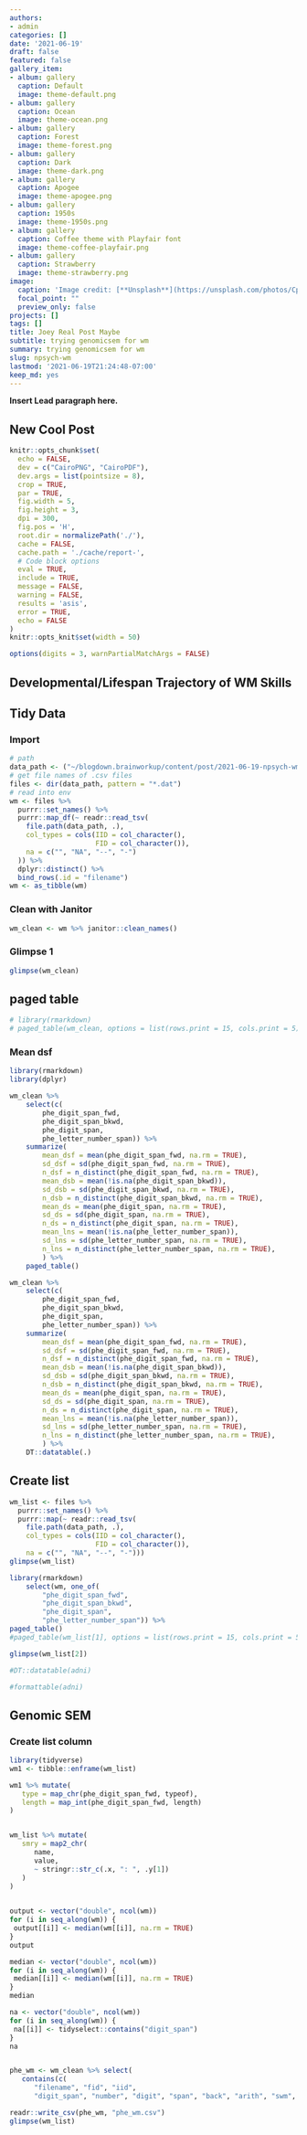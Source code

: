 ```yaml
---
authors:
- admin
categories: []
date: '2021-06-19'
draft: false
featured: false
gallery_item:
- album: gallery
  caption: Default
  image: theme-default.png
- album: gallery
  caption: Ocean
  image: theme-ocean.png
- album: gallery
  caption: Forest
  image: theme-forest.png
- album: gallery
  caption: Dark
  image: theme-dark.png
- album: gallery
  caption: Apogee
  image: theme-apogee.png
- album: gallery
  caption: 1950s
  image: theme-1950s.png
- album: gallery
  caption: Coffee theme with Playfair font
  image: theme-coffee-playfair.png
- album: gallery
  caption: Strawberry
  image: theme-strawberry.png
image:
  caption: 'Image credit: [**Unsplash**](https://unsplash.com/photos/CpkOjOcXdUY)'
  focal_point: ""
  preview_only: false
projects: []
tags: []
title: Joey Real Post Maybe
subtitle: trying genomicsem for wm
summary: trying genomicsem for wm
slug: npsych-wm
lastmod: '2021-06-19T21:24:48-07:00'
keep_md: yes
---
```


**Insert Lead paragraph here.**

## New Cool Post

```r
knitr::opts_chunk$set(
  echo = FALSE,
  dev = c("CairoPNG", "CairoPDF"),
  dev.args = list(pointsize = 8),
  crop = TRUE,
  par = TRUE,
  fig.width = 5,
  fig.height = 3,
  dpi = 300,
  fig.pos = 'H',
  root.dir = normalizePath('./'),
  cache = FALSE,
  cache.path = './cache/report-',
  # Code block options
  eval = TRUE,
  include = TRUE,
  message = FALSE,
  warning = FALSE,
  results = 'asis',
  error = TRUE,
  echo = FALSE
)
knitr::opts_knit$set(width = 50)

options(digits = 3, warnPartialMatchArgs = FALSE)
```

## Developmental/Lifespan Trajectory of WM Skills

## Tidy Data

### Import

```r
# path
data_path <- ("~/blogdown.brainworkup/content/post/2021-06-19-npsych-wm/dat")
# get file names of .csv files
files <- dir(data_path, pattern = "*.dat")
# read into env
wm <- files %>%
  purrr::set_names() %>%
  purrr::map_df(~ readr::read_tsv(
    file.path(data_path, .),
    col_types = cols(IID = col_character(),
                     FID = col_character()),
    na = c("", "NA", "--", "-")
  )) %>%
  dplyr::distinct() %>%
  bind_rows(.id = "filename")
wm <- as_tibble(wm)
```

### Clean with Janitor

```r
wm_clean <- wm %>% janitor::clean_names()
```

### Glimpse 1

```r
glimpse(wm_clean)
```

## paged table

```r
# library(rmarkdown)
# paged_table(wm_clean, options = list(rows.print = 15, cols.print = 5))
```

### Mean dsf

```r
library(rmarkdown)
library(dplyr)

wm_clean %>% 
    select(c(
        phe_digit_span_fwd,
        phe_digit_span_bkwd,
        phe_digit_span,
        phe_letter_number_span)) %>%
    summarize(
        mean_dsf = mean(phe_digit_span_fwd, na.rm = TRUE),
        sd_dsf = sd(phe_digit_span_fwd, na.rm = TRUE),
        n_dsf = n_distinct(phe_digit_span_fwd, na.rm = TRUE),
        mean_dsb = mean(!is.na(phe_digit_span_bkwd)),
        sd_dsb = sd(phe_digit_span_bkwd, na.rm = TRUE),
        n_dsb = n_distinct(phe_digit_span_bkwd, na.rm = TRUE),
        mean_ds = mean(phe_digit_span, na.rm = TRUE),
        sd_ds = sd(phe_digit_span, na.rm = TRUE),
        n_ds = n_distinct(phe_digit_span, na.rm = TRUE),
        mean_lns = mean(!is.na(phe_letter_number_span)),
        sd_lns = sd(phe_letter_number_span, na.rm = TRUE),
        n_lns = n_distinct(phe_letter_number_span, na.rm = TRUE),
        ) %>% 
    paged_table()
```

```r
wm_clean %>% 
    select(c(
        phe_digit_span_fwd,
        phe_digit_span_bkwd,
        phe_digit_span,
        phe_letter_number_span)) %>%
    summarize(
        mean_dsf = mean(phe_digit_span_fwd, na.rm = TRUE),
        sd_dsf = sd(phe_digit_span_fwd, na.rm = TRUE),
        n_dsf = n_distinct(phe_digit_span_fwd, na.rm = TRUE),
        mean_dsb = mean(!is.na(phe_digit_span_bkwd)),
        sd_dsb = sd(phe_digit_span_bkwd, na.rm = TRUE),
        n_dsb = n_distinct(phe_digit_span_bkwd, na.rm = TRUE),
        mean_ds = mean(phe_digit_span, na.rm = TRUE),
        sd_ds = sd(phe_digit_span, na.rm = TRUE),
        n_ds = n_distinct(phe_digit_span, na.rm = TRUE),
        mean_lns = mean(!is.na(phe_letter_number_span)),
        sd_lns = sd(phe_letter_number_span, na.rm = TRUE),
        n_lns = n_distinct(phe_letter_number_span, na.rm = TRUE),
        ) %>% 
    DT::datatable(.)
```

## Create list

```r
wm_list <- files %>%
  purrr::set_names() %>%
  purrr::map(~ readr::read_tsv(
    file.path(data_path, .),
    col_types = cols(IID = col_character(),
                     FID = col_character()),
    na = c("", "NA", "--", "-")))
glimpse(wm_list)
```

```r
library(rmarkdown)
    select(wm, one_of(
        "phe_digit_span_fwd",
        "phe_digit_span_bkwd",
        "phe_digit_span",
        "phe_letter_number_span")) %>%
paged_table()
#paged_table(wm_list[1], options = list(rows.print = 15, cols.print = 5))
```

```r
glimpse(wm_list[2])
```

```r
#DT::datatable(adni)
```

```r
#formattable(adni)
```

## Genomic SEM

### Create list column

```r
library(tidyverse)
wm1 <- tibble::enframe(wm_list)

wm1 %>% mutate(
   type = map_chr(phe_digit_span_fwd, typeof),
   length = map_int(phe_digit_span_fwd, length)
)


wm_list %>% mutate(
   smry = map2_chr(
      name,
      value,
      ~ stringr::str_c(.x, ": ", .y[1])
   )
)
 

```

```r

output <- vector("double", ncol(wm))
for (i in seq_along(wm)) {
 output[[i]] <- median(wm[[i]], na.rm = TRUE)
}
output

median <- vector("double", ncol(wm))
for (i in seq_along(wm)) {
 median[[i]] <- median(wm[[i]], na.rm = TRUE)
}
median

na <- vector("double", ncol(wm))
for (i in seq_along(wm)) {
 na[[i]] <- tidyselect::contains("digit_span")
}
na


phe_wm <- wm_clean %>% select(
   contains(c(
      "filename", "fid", "iid",
      "digit_span", "number", "digit", "span", "back", "arith", "swm", "pasat", "trails_b", "lns", "letter", "nback"))) 

readr::write_csv(phe_wm, "phe_wm.csv")
glimpse(wm_list)   

```
